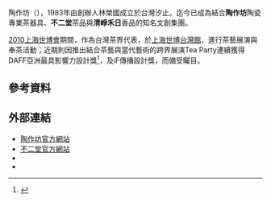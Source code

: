 {{Infobox Company 
| company_name       = 陶作坊
| company_name_en    = LIN'S Ceramics Studio
| company_logo       = 
| company_type       = [[股份有限公司|股份有限公司]]
| company_slogan     = 以藝術的情懷，專業的素養，實用的考量，創造每一件作品
| trading_name       = 陶作坊
| foundation         = 1983年
| location           = {{ROC-TW}}<br>[[新北市|新北市]][[汐止區_(新北市)|汐止區]]大安街56巷42號3樓
| local_code_name            = TW
| local_code            = 86156488
| area_served        = [[台灣|台灣]]、[[中國|中國]]
| founder            = 林榮國
| key_people         = [[董事長|董事長]]：林榮國
| industry           = 專業茶器具、茶葉、香
| products           = 
| capital            = [[新台幣|新台幣]]126,320,000元
| revenue            = 
| assets             = [[新台幣|新台幣]]250,000,000元
| operating_income   = 
| profit             = 
| market_value       = 
| num_employees      = 190人 
| P/E ratio          = 
| earnings per share = 
| Net asset value    = 
| accounting_period  = 
| parent             = 勤貿實業股份有限公司
| divisions          = 
| major_shareholder  = 
| subsid             = 
| homepage           = https://www.taurlia.com/
| footnotes          =  
}}

陶作坊（{{lang-en|LIN'S Ceramics Studio}}），1983年由創辦人林榮國成立於台灣汐止。迄今已成為結合'''陶作坊'''陶瓷專業茶器具、'''不二堂'''茶品與'''清崢禾日'''香品的知名文創集團。

[[中國2010年上海世界博覽會|2010上海世博會]]期間，作為台灣茶界代表，於[[中國2010年上海世界博覽會台灣館|上海世博台灣館]]，進行茶藝展演與奉茶活動；近期則因推出結合茶藝與當代藝術的跨界展演Tea Party連續獲得DAFF亞洲最具影響力設計獎<ref>{{Cite web |url=http://www.dfaa.dfaawards.com/#!2013-gold/cmt8 |title=2013 Design for Asia Awards |access-date=2015-04-17 |archive-url=https://web.archive.org/web/20150417123423/http://www.dfaa.dfaawards.com/#!2013-gold/cmt8#!2013-gold/cmt8 |archive-date=2015-04-17 |dead-url=yes }}</ref>，及iF傳播設計獎，而備受矚目。

== 參考資料 ==
{{reflist}}

== 外部連結 ==
*[https://www.taurlia.com/ 陶作坊官方網站] {{Wayback|url=https://www.taurlia.com/ |date=20210302162733 }}{{zh-hant}}{{zh-hans}}{{en}}
* [http://ateliea-tea.com/index.php 不二堂官方網站] {{Wayback|url=http://ateliea-tea.com/index.php |date=20200926111918 }}{{zh-hant}}{{zh-hans}}{{en}}
* {{facebook|linsceramics|陶作坊}}
* {{facebook|cteabar|不二堂}}